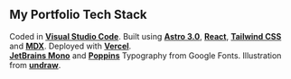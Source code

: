 ## My Portfolio Tech Stack

Coded in [**Visual Studio Code**](https://code.visualstudio.com/).
Built using [**Astro 3.0**](https://astro.build/), [**React**](https://react.dev/), [**Tailwind CSS**](https://tailwindcss.com/) and [**MDX**](https://mdxjs.com/). Deployed with [**Vercel**]().<br/>
[**JetBrains Mono**](https://fonts.google.com/specimen/JetBrains+Mono) and [**Poppins**](https://fonts.google.com/specimen/Poppins) Typography from Google Fonts. Illustration from [**undraw**](https://undraw.co/).
